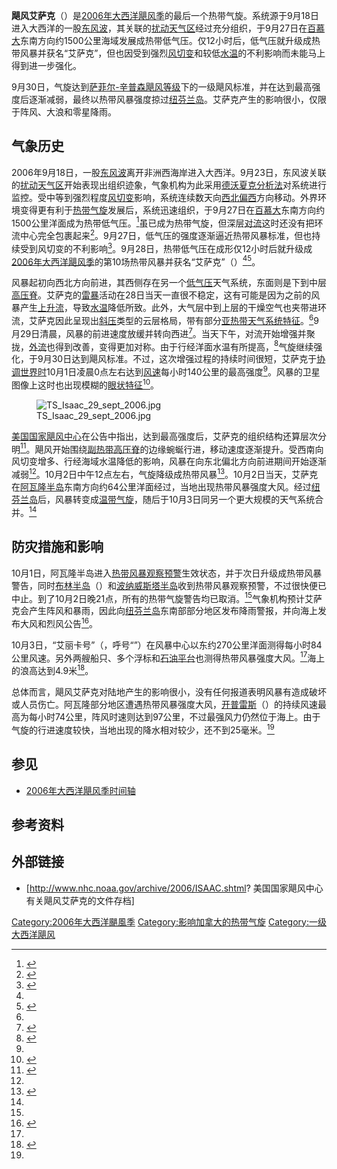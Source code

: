 {{noteTA
|1=zh-hans:百慕大;zh-hk:百慕達;zh-tw:百慕達;
}}
{{Infobox Hurricane
| Name=飓风艾萨克<br />{{lang|en|Hurricane Isaac}}
| Type=飓风
| Year=2006
| Basin=Atl
| Image location=Hurricane Isaac 01 oct 2006 1435Z.jpg
| Image name=接近最高强度的飓风艾萨克
| Formed=2006年9月27日
| Dissipated=2006年10月2日
| 1-min winds=75
| Pressure=985
| Damages=minimal
| Fatalities=无报道
| Areas=[[纽芬兰岛|纽芬兰岛]]
| Hurricane season=[[2006年大西洋飓风季|2006年大西洋飓风季]]
}}
'''飓风艾萨克'''（{{lang-en|Hurricane Isaac}}）是[[2006年大西洋飓风季|2006年大西洋飓风季]]的最后一个热带气旋。系统源于9月18日进入大西洋的一股[[东风波|东风波]]，其关联的[[热带扰动|扰动天气区]]经过充分组织，于9月27日在[[百慕大|百慕大]]东南方向约1500公里海域发展成热带低气压。仅12小时后，低气压就升级成热带风暴并获名“艾萨克”，但也因受到强烈[[风切变|风切变]]和较低[[海面温度|水温]]的不利影响而未能马上得到进一步强化。

9月30日，气旋达到[[萨菲尔-辛普森飓风等级|萨菲尔-辛普森飓风等级]]下的一级飓风标准，并在达到最高强度后逐渐减弱，最终以热带风暴强度掠过[[纽芬兰与拉布拉多|纽芬兰岛]]。艾萨克产生的影响很小，仅限于阵风、大浪和零星降雨。

== 气象历史 ==
{{storm path|Isaac 2006 track.png}}
2006年9月18日，一股[[东风波|东风波]]离开非洲西海岸进入大西洋。9月23日，东风波关联的[[热带扰动|扰动天气区]]开始表现出组织迹象，气象机构为此采用[[德沃夏克分析法|德沃夏克分析法]]对系统进行监控。受中等到强烈程度[[风切变|风切变]]影响，系统连续数天向[[罗盘方位|西北偏西]]方向移动。外界环境变得更有利于[[热带气旋|热带气旋]]发展后，系统迅速组织，于9月27日在[[百慕大|百慕大]]东南方向约1500公里洋面成为热带低气压。<ref name="TCR">{{cite report | author = Michelle Mainelli | title = Hurricane Isaac Tropical Cyclone Report | date = 2006-11-16 | publisher = [[国家飓风中心|National Hurricane Center]] | accessdate = 2015-11-30 | url = http://www.nhc.noaa.gov/data/tcr/AL102006_Isaac.pdf | archivedate = 2015-10-02 | archiveurl = https://web.archive.org/web/20151002011633/http://www.nhc.noaa.gov/data/tcr/AL102006_Isaac.pdf | deadurl = no | format = [[PDF|PDF]] }}</ref>虽已成为热带气旋，但深层[[对流|对流]]这时还没有把环流中心完全包裹起来<ref>{{cite report | author1 = Mainelli | archiveurl = https://web.archive.org/web/20151002115641/http://www.nhc.noaa.gov/archive/2006/al09/al092006.discus.001.shtml | author2 = Pasch | title = Tropical Depression Nine Discussion Number 1 | date = 2006-09-27 | publisher = National Hurricane Center | accessdate = 2015-11-30 | url = http://www.nhc.noaa.gov/archive/2006/al09/al092006.discus.001.shtml? | deadurl = no | archivedate = 2015-10-02 }}</ref>。9月27日，低气压的强度逐渐逼近热带风暴标准，但也持续受到风切变的不利影响<ref>{{cite report | author1 = Brown | author2 = Knabb | title = Tropical Depression Nine Discussion Number 2 | archiveurl = https://web.archive.org/web/20151002115641/http://www.nhc.noaa.gov/archive/2006/al09/al092006.discus.002.shtml | deadurl = no | date = 2006-09-27 | publisher = National Hurricane Center | accessdate = 2015-11-30 | archivedate = 2015-10-02 | url = http://www.nhc.noaa.gov/archive/2006/al09/al092006.discus.002.shtml? }}</ref>。9月28日，热带低气压在成形仅12小时后就升级成[[2006年大西洋飓风季|2006年大西洋飓风季]]的第10场热带风暴并获名“艾萨克”（{{lang|en|Isaac}}）<ref name="TCR" /><ref>{{cite report | author1 = Brown | author2 = Knabb | title = Tropical Storm Isaac Discussion Number 4 | archiveurl = https://web.archive.org/web/20151002115651/http://www.nhc.noaa.gov/archive/2006/al09/al092006.discus.004.shtml | date = 2006-09-28 | publisher = National Hurricane Center | accessdate = 2015-11-30 | archivedate = 2015-10-02 | deadurl = no | url = http://www.nhc.noaa.gov/archive/2006/al09/al092006.discus.004.shtml? }}</ref>。

风暴起初向西北方向前进，其西侧存在另一个[[低气压|低气压]]天气系统，东面则是下到中层[[高压脊|高压脊]]。艾萨克的[[雷暴|雷暴]]活动在28日当天一直很不稳定，这有可能是因为之前的风暴产生[[上升流|上升流]]，导致[[海面温度|水温]]降低所致。此外，大气层中到上层的干燥空气也夹带进环流，艾萨克因此呈现出[[斜压|斜压]]类型的云层格局，带有部分[[亚热带气旋|亚热带天气系统特征]]。<ref name="TCR" />9月29日清晨，风暴的前进速度放缓并转向西进<ref>{{cite report | author = Beven | title = Tropical Storm Isaac Discussion Number 7 | date = 2006-09-29 | publisher = National Hurricane Center | archiveurl = https://web.archive.org/web/20151002115708/http://www.nhc.noaa.gov/archive/2006/al09/al092006.discus.007.shtml | deadurl = no | accessdate = 2015-11-30 | url = http://www.nhc.noaa.gov/archive/2006/al09/al092006.discus.007.shtml? | archivedate = 2015-10-02 }}</ref>。当天下午，对流开始增强并聚拢，[[外流_(气象学)|外流]]也得到改善，变得更加对称。由于行经洋面水温有所提高，<ref>{{cite report | author1 = Blake | author2 = Stewart | title = Tropical Storm Isaac Discussion Number 9 | date = 2006-09-29 | publisher = National Hurricane Center | accessdate = 2015-11-30 | archivedate = 2015-10-02 | archiveurl = https://web.archive.org/web/20151002115710/http://www.nhc.noaa.gov/archive/2006/al09/al092006.discus.009.shtml | url = http://www.nhc.noaa.gov/archive/2006/al09/al092006.discus.009.shtml? | deadurl = no }}</ref>气旋继续强化，于9月30日达到飓风标准。不过，这次增强过程的持续时间很短，艾萨克于[[协调世界时|协调世界时]]10月1日凌晨0点左右达到[[最大持续风速|风速]]每小时140公里的最高强度<ref name="TCR" />。风暴的卫星图像上这时也出现模糊的[[风眼|眼状特征]]<ref>{{cite report | author1 = Lindsea | author2 = Stewart | title = Hurricane Isaac Discussion Number 15 | archiveurl = https://web.archive.org/web/20151002115750/http://www.nhc.noaa.gov/archive/2006/al09/al092006.discus.015.shtml | date = 2006-10-01 | publisher = National Hurricane Center | accessdate = 2015-11-30 | archivedate = 2015-10-02 | deadurl = no | url = http://www.nhc.noaa.gov/archive/2006/al09/al092006.discus.015.shtml? }}</ref>。

[[File:TS_Isaac_29_sept_2006.jpg|left]]

[[国家飓风中心|美国国家飓风中心]]在公告中指出，达到最高强度后，艾萨克的组织结构还算层次分明<ref>{{cite report | author1 = Brown | author2 = Franklin | title = Hurricane Isaac Discussion Number 17 | publisher = National Hurricane Center | accessdate = 2015-11-30 | url = http://www.nhc.noaa.gov/archive/2006/al09/al092006.discus.017.shtml? | archiveurl = https://web.archive.org/web/20151002115752/http://www.nhc.noaa.gov/archive/2006/al09/al092006.discus.017.shtml | deadurl = no | archivedate = 2015-10-02 | date =  }}</ref>。飓风开始围绕[[副热带高压脊|副热带高压脊]]的边缘蜿蜒行进，移动速度逐渐提升。受西南向风切变增多、行经海域水温降低的影响，风暴在向东北偏北方向前进期间开始逐渐减弱<ref name="TCR" />。{{lang|en|[[协调世界时|UTC]]}}10月2日中午12点左右，气旋降级成热带风暴<ref>{{cite report | author1 = Brown | author2 = Pasch | title = Tropical Storm Isaac Discussion Number 20 | date = 2006-09-02 | publisher = National Hurricane Center | accessdate = 2015-11-30 | url = http://www.nhc.noaa.gov/archive/2006/al09/al092006.discus.020.shtml? | archiveurl = https://web.archive.org/web/20151002115807/http://www.nhc.noaa.gov/archive/2006/al09/al092006.discus.020.shtml | deadurl = no | archivedate = 2015-10-02 }}</ref>。10月2日当天，艾萨克在[[阿瓦隆半岛|阿瓦隆半岛]]东南方向约64公里洋面经过，当地出现热带风暴强度大风。经过[[纽芬兰与拉布拉多|纽芬兰岛]]后，风暴转变成[[温带气旋|温带气旋]]，随后于10月3日同另一个更大规模的天气系统合并。<ref name="TCR" />

== 防灾措施和影响 ==
10月1日，阿瓦隆半岛进入[[热带气旋警告|热带风暴观察预警]]生效状态，并于次日升级成热带风暴警告，同时[[布林半岛|布林半岛]]（{{lang|en|Burin Peninsula}}）和[[波纳威斯塔半岛|波纳威斯塔半岛]]收到热带风暴观察预警，不过很快便已中止。到了{{lang|en|UTC}}10月2日晚21点，所有的热带气旋警告均已取消。<ref name="TCR" />气象机构预计艾萨克会产生阵风和暴雨，因此向[[纽芬兰岛|纽芬兰岛]]东南部部分地区发布降雨警报，并向海上发布大风和烈风公告<ref>{{cite web |author1=Szeto |author2=Fogarty |title=Hurricane Isaac Information Statement |date=2006-10-01 |publisher=Canadian Hurricane Centre |accessdate=2009-06-20 |url=http://www.atl.ec.gc.ca/weather/hurricane/bulletins/20061001233924.Isaac.txt.en |archiveurl=https://archive.is/20061002041726/http://www.atl.ec.gc.ca/weather/hurricane/bulletins/20061001233924.Isaac.txt.en |archivedate=2006-10-02 |deadurl=yes }}</ref>。

10月3日，“艾丽卡号”（{{lang|en|Elektra}}，呼号“{{lang|en|SIWB}}”）在风暴中心以东约270公里洋面测得每小时84公里风速。另外两艘船只、多个浮标和[[石油平台|石油平台]]也测得热带风暴强度大风。<ref name="TCR" />海上的浪高达到4.9米<ref>{{cite web |author=Bowyer |title=Corrected Tropical Storm Isaac Information Statement |date=2006-10-02 |archiveurl=https://archive.is/20110606014857/http://www.ns.ec.gc.ca/weather/hurricane/bulletins/20061002180428.Isaac.txt.en |publisher=Canadian Hurricane Centre |accessdate=2011-06-06 |archivedate=2011-06-06 |url=http://www.ns.ec.gc.ca/weather/hurricane/bulletins/20061002180428.Isaac.txt.en |deadurl=yes }}</ref>。

总体而言，飓风艾萨克对陆地产生的影响很小，没有任何报道表明风暴有造成破坏或人员伤亡。阿瓦隆部分地区遭遇热带风暴强度大风，[[开普雷斯|开普雷斯]]（{{lang|en|Cape Race}}）的持续风速最高为每小时74公里，阵风时速则达到97公里，不过最强风力仍然位于海上。由于气旋的行进速度较快，当地出现的降水相对较少，还不到25毫米。<ref name="TCR" />

== 参见 ==
{{Portal|热带气旋}}
* [[2006年大西洋飓风季时间轴|2006年大西洋飓风季时间轴]]

== 参考资料 ==
{{reflist|colwidth=30em}}

== 外部链接 ==
{{Commons category|Hurricane Isaac (2006)}}
* [http://www.nhc.noaa.gov/archive/2006/ISAAC.shtml? 美国国家飓风中心有关飓风艾萨克的文件存档]{{Wayback|url=http://www.nhc.noaa.gov/archive/2006/ISAAC.shtml |date=20201018013841 }}
{{clear}}

{{2006 Atlantic hurricane season buttons}}

{{DEFAULTSORT:Isaac (2006)}}
[[Category:2006年大西洋颶風季|Category:2006年大西洋颶風季]]
[[Category:影响加拿大的热带气旋|Category:影响加拿大的热带气旋]]
[[Category:一级大西洋飓风|Category:一级大西洋飓风]]
{{Good article}}